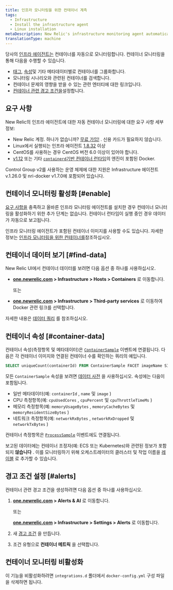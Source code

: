 ```yaml
---
title: 인프라 모니터링을 위한 컨테이너 계측
tags:
  - Infrastructure
  - Install the infrastructure agent
  - Linux installation
metaDescription: New Relic's infrastructure monitoring agent automatically instruments container runtimes to collect container metrics and metadata.
translationType: machine
---
```


당사의 [인프라 에이전트는](/docs/welcome-new-relic-infrastructure) 컨테이너를 자동으로 모니터링합니다. 컨테이너 모니터링을 통해 다음을 수행할 수 있습니다.

* [태그](/docs/new-relic-one/use-new-relic-one/core-concepts/tagging-use-tags-organize-group-what-you-monitor), [속성](#container-data)및 기타 메타데이터별로 컨테이너를 그룹화합니다.
* 모니터링 시나리오와 관련된 컨테이너를 검색합니다.
* 컨테이너 문제의 영향을 받을 수 있는 관련 엔터티에 대한 링크입니다.
* [컨테이너 관련 경고 조건을](#alerts)설정합니다.

## 요구 사항

New Relic의 인프라 에이전트에 대한 자동 컨테이너 모니터링에 대한 요구 사항 세부 정보:

* New Relic 계정. 하나가 없습니까? [무료 가입!](https://newrelic.com/signup) . 신용 카드가 필요하지 않습니다.
* Linux에서 실행되는 인프라 에이전트 [1.8.32](/docs/release-notes/infrastructure-release-notes/infrastructure-agent-release-notes/new-relic-infrastructure-agent-1832) 이상
* CentOS를 사용하는 경우 CentOS 버전 6.0 이상이 있어야 합니다.
* [v1.12](https://docs.docker.com/engine/release-notes/prior-releases/#1120-2016-07-28) 또는 기타 [`containerd`기반 컨테이너 런타임](https://kubernetes.io/docs/setup/production-environment/container-runtimes)의 엔진이 포함된 Docker.

<Callout variant="important">
  Control Group v2를 사용하는 운영 체제에 대한 지원은 Infrastructure 에이전트 v.1.26.0 및 nri-docker v1.7.0에 포함되어 있습니다.
</Callout>

## 컨테이너 모니터링 활성화 [#enable]

[요구 사항을](#requirements) 충족하고 올바른 인프라 모니터링 에이전트를 설치한 경우 컨테이너 모니터링을 활성화하기 위한 추가 단계는 없습니다. 컨테이너 런타임이 실행 중인 경우 데이터가 자동으로 보고됩니다.

인프라 모니터링 에이전트가 포함된 컨테이너 이미지를 사용할 수도 있습니다. 자세한 정보는 [인프라 모니터링을 위한 컨테이너를](/docs/infrastructure/install-infrastructure-agent/linux-installation/container-infrastructure-monitoring)참조하십시오.

<InstallFeedback/>

## 컨테이너 데이터 보기 [#find-data]

New Relic UI에서 컨테이너 데이터를 보려면 다음 옵션 중 하나를 사용하십시오.

* **[one.newrelic.com](https://one.newrelic.com/all-capabilities) > Infrastructure > Hosts > Containers** 로 이동합니다.

  또는

* **[one.newrelic.com](https://one.newrelic.com/all-capabilities) > Infrastructure > Third-party services** 로 이동하여 Docker 관련 링크를 선택합니다.

자세한 내용은 [데이터 쿼리](/docs/using-new-relic/data/understand-data/query-new-relic-data) 를 참조하십시오.

## 컨테이너 속성 [#container-data]

컨테이너 속성(측정항목 및 메타데이터)은 [`ContainerSample`](/attribute-dictionary/?event=ContainerSample) 이벤트에 연결됩니다. 다음은 각 컨테이너 이미지와 연결된 컨테이너 수를 확인하는 쿼리의 예입니다.

```sql
SELECT uniqueCount(containerId) FROM ContainerSample FACET imageName SINCE 1 HOUR AGO TIMESERIES
```

모든 `ContainerSample` 속성을 보려면 [데이터 사전](/attribute-dictionary/?event=ContainerSample) 을 사용하십시오. 속성에는 다음이 포함됩니다.

* 일반 메타데이터(예: `containerId` , `name` 및 `image` )
* CPU 측정항목(예: `cpuUsedCores` , `cpuPercent` 및 `cpuThrottleTimeMs` )
* 메모리 측정항목(예: `memoryUsageBytes` , `memoryCacheBytes` 및 `memoryResidentSizeBytes` )
* 네트워크 측정항목(예: `networkRxBytes` , `networkRxDropped` 및 `networkTxBytes` )

컨테이너 측정항목은 [`ProcessSample`](/attribute-dictionary/?event=ProcessSample) 이벤트에도 연결됩니다.

보고된 데이터에는 컨테이너 조정자(예: ECS 또는 Kubernetes)와 관련된 정보가 포함되지 **않습니다** . 이를 모니터링하기 위해 오케스트레이터의 클러스터 및 작업 이름을 [레이블](https://docs.docker.com/ee/ucp/admin/configure/add-labels-to-cluster-nodes/) 로 추가할 수 있습니다.

## 경고 조건 설정 [#alerts]

컨테이너 관련 경고 조건을 생성하려면 다음 옵션 중 하나를 사용하십시오.

1. **[one.newrelic.com](https://one.newrelic.com/all-capabilities) > Alerts & AI** 로 이동합니다.

   또는

   **[one.newrelic.com](https://one.newrelic.com/all-capabilities) > Infrastructure > Settings > Alerts** 로 이동합니다.

2. 새 [경고 조건](/docs/alerts/new-relic-alerts/defining-conditions/create-alert-conditions) 을 만듭니다.

3. 조건 유형으로 **컨테이너 메트릭** 을 선택합니다.

## 컨테이너 모니터링 비활성화

이 기능을 비활성화하려면 `integrations.d` 폴더에서 `docker-config.yml` 구성 파일을 삭제하면 됩니다.